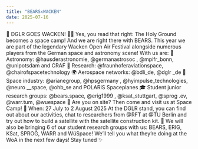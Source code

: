 ---
title: "BEARSxWACKEN"
date: 2025-07-16
---

🚀 DGLR GOES WACKEN! 🤘🌌
Yes, you read that right: The Holy Ground becomes a space camp! And we are right there with BEARS. This year we are part of the legendary Wacken Open Air Festival alongside numerous players from the German space and astronomy scene! With us are:
💫 Astronomy: @hausderastronomie, @germanastrosoc , @mpifr_bonn, @unipotsdam and CRAF
🔬 Research: @fraunhoferaviationspace, @chairofspacetechnology
🌍 Aerospace networks: @bdli_de, @dglr _de
🚀 Space industry: @arianegroup, @hpsgermany , @hyimpulse_technologies, @neuro __space, @ohb_se and POLARIS Spaceplanes
🎓 Student junior research groups: @bears.space, @erig1999 , @ksat_stuttgart, @sprog .ev, @warr.tum, @wuespace
📍 Are you on site? Then come and visit us at Space Camp!
📅 When: 27 July to 2 August 2025
At the DGLR stand, you can find out about our activities, chat to researchers from @RFT at @TU Berlin and try out how to build a satellite with the satellite construction kit.
💬 We will also be bringing 6 of our student research groups with us: BEARS, ERIG, KSat, SPROG, WARR and WüSpace! We'll tell you what they're doing at the WoA in the next few days! Stay tuned ✨
